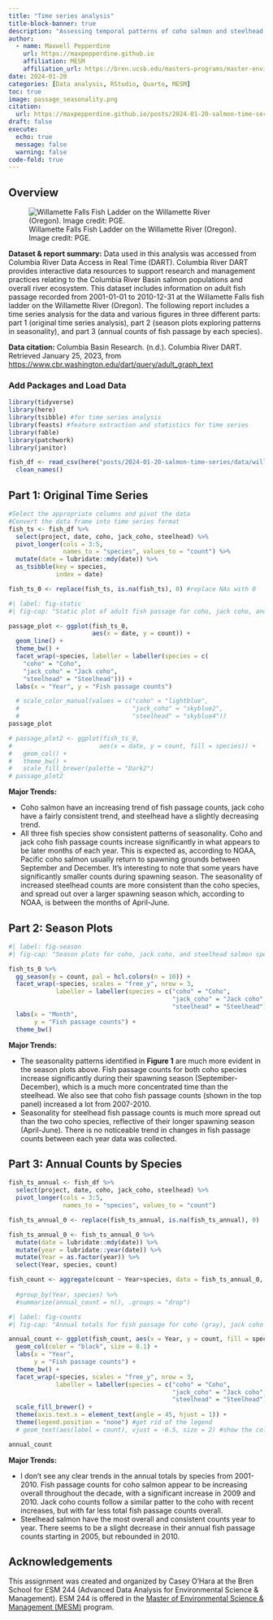 ```yaml
---
title: "Time series analysis"
title-block-banner: true
description: "Assessing temporal patterns of coho salmon and steelhead trout migration"
author: 
  - name: Maxwell Pepperdine
    url: https://maxpepperdine.github.io
    affiliation: MESM
    affiliation_url: https://bren.ucsb.edu/masters-programs/master-environmental-science-and-management 
date: 2024-01-20
categories: [Data analysis, RStudio, Quarto, MESM]
toc: true
image: passage_seasonality.png
citation: 
  url: https://maxpepperdine.github.io/posts/2024-01-20-salmon-time-series/
draft: false
execute: 
  echo: true
  message: false
  warning: false
code-fold: true
---
```


## Overview

![Willamette Falls Fish Ladder on the Willamette River (Oregon). Image credit: PGE.](Willamette-Falls-photo.jpeg)

**Dataset & report summary:** Data used in this analysis was accessed from Columbia River Data Access in Real Time (DART). Columbia River DART provides interactive data resources to support research and management practices relating to the Columbia River Basin salmon populations and overall river ecosystem. This dataset includes information on adult fish passage recorded from 2001-01-01 to 2010-12-31 at the Willamette Falls fish ladder on the Willamette River (Oregon). The following report includes a time series analysis for the data and various figures in three different parts: part 1 (original time series analysis), part 2 (season plots exploring patterns in seasonality), and part 3 (annual counts of fish passage by each species).

**Data citation:** Columbia Basin Research. (n.d.). Columbia River DART. Retrieved January 25, 2023, from <https://www.cbr.washington.edu/dart/query/adult_graph_text>

### Add Packages and Load Data

```r
library(tidyverse)
library(here)
library(tsibble) #for time series analysis
library(feasts) #feature extraction and statistics for time series
library(fable)
library(patchwork)
library(janitor)
```

```r
fish_df <- read_csv(here("posts/2024-01-20-salmon-time-series/data/willamette_fish_passage.csv")) %>% 
  clean_names()
```

## Part 1: Original Time Series

```r
#Select the appropriate columns and pivot the data
#Convert the data frame into time series format 
fish_ts <- fish_df %>% 
  select(project, date, coho, jack_coho, steelhead) %>% 
  pivot_longer(cols = 3:5, 
               names_to = "species", values_to = "count") %>% 
  mutate(date = lubridate::mdy(date)) %>% 
  as_tsibble(key = species,
             index = date)

fish_ts_0 <- replace(fish_ts, is.na(fish_ts), 0) #replace NAs with 0
```

```r
#| label: fig-static
#| fig-cap: "Static plot of adult fish passage for coho, jack coho, and steelhead salmon at the Willamette Falls fish ladder on the Willamette River (Oregon) between 2001-2010."

passage_plot <- ggplot(fish_ts_0, 
                       aes(x = date, y = count)) +
  geom_line() +
  theme_bw() +
  facet_wrap(~species, labeller = labeller(species = c(
    "coho" = "Coho", 
    "jack_coho" = "Jack coho", 
    "steelhead" = "Steelhead"))) +
  labs(x = "Year", y = "Fish passage counts") 

  # scale_color_manual(values = c("coho" = "lightblue",
  #                               "jack_coho" = "skyblue2",
  #                               "steelhead" = "skyblue4"))
passage_plot

# passage_plot2 <- ggplot(fish_ts_0, 
#                        aes(x = date, y = count, fill = species)) +
#   geom_col() +
#   theme_bw() +
#   scale_fill_brewer(palette = "Dark2")
# passage_plot2
```

**Major Trends:**

-   Coho salmon have an increasing trend of fish passage counts, jack coho have a fairly consistent trend, and steelhead have a slightly decreasing trend.
-   All three fish species show consistent patterns of seasonality. Coho and jack coho fish passage counts increase significantly in what appears to be later months of each year. This is expected as, according to NOAA, Pacific coho salmon usually return to spawning grounds between September and December. It's interesting to note that some years have significantly smaller counts during spawning season. The seasonality of increased steelhead counts are more consistent than the coho species, and spread out over a larger spawning season which, according to NOAA, is between the months of April-June.

## Part 2: Season Plots

```r
#| label: fig-season
#| fig-cap: "Season plots for coho, jack coho, and steelhead salmon species at the Willamette Falls fish ladder on the Willamette River (Oregon) between 2001-2010. Months are shown on the x-axis and number of fish passage counts on the y-axis, and each year in which data was collected are shown by different colors."

fish_ts_0 %>% 
  gg_season(y = count, pal = hcl.colors(n = 10)) +
  facet_wrap(~species, scales = "free_y", nrow = 3, 
             labeller = labeller(species = c("coho" = "Coho", 
                                             "jack_coho" = "Jack coho", 
                                             "steelhead" = "Steelhead"))) +
  labs(x = "Month", 
       y = "Fish passage counts") +
  theme_bw()
```

**Major Trends:**

-   The seasonality patterns identified in **Figure 1** are much more evident in the season plots above. Fish passage counts for both coho species increase significantly during their spawning season (September-December), which is a much more concentrated time than the steelhead. We also see that coho fish passage counts (shown in the top panel) increased a lot from 2007-2010.
-   Seasonality for steelhead fish passage counts is much more spread out than the two coho species, reflective of their longer spawning season (April-June). There is no noticeable trend in changes in fish passage counts between each year data was collected.

## Part 3: Annual Counts by Species

```r
fish_ts_annual <- fish_df %>% 
  select(project, date, coho, jack_coho, steelhead) %>% 
  pivot_longer(cols = 3:5, 
               names_to = "species", values_to = "count")

fish_ts_annual_0 <- replace(fish_ts_annual, is.na(fish_ts_annual), 0)

fish_ts_annual_0 <- fish_ts_annual_0 %>% 
  mutate(date = lubridate::mdy(date)) %>% 
  mutate(year = lubridate::year(date)) %>% 
  mutate(Year = as.factor(year)) %>% 
  select(Year, species, count)

fish_count <- aggregate(count ~ Year+species, data = fish_ts_annual_0, FUN = sum)
  
  #group_by(Year, species) %>% 
  #summarize(annual_count = n(), .groups = "drop")
```

```r
#| label: fig-counts
#| fig-cap: "Annual totals for fish passage for coho (gray), jack coho (light blue), and steelhead (dark blue) salmon. Note the different y-axis values for each species to recognize the larger number of counts for steelhead and coho compared to jack coho."

annual_count <- ggplot(fish_count, aes(x = Year, y = count, fill = species)) +
  geom_col(color = "black", size = 0.1) +
  labs(x = "Year", 
       y = "Fish passage counts") +
  theme_bw() +
  facet_wrap(~species, scales = "free_y", nrow = 3, 
             labeller = labeller(species = c("coho" = "Coho", 
                                             "jack_coho" = "Jack coho", 
                                             "steelhead" = "Steelhead"))) +
  scale_fill_brewer() +
  theme(axis.text.x = element_text(angle = 45, hjust = 1)) +
  theme(legend.position = "none") #get rid of the legend
  # geom_text(aes(label = count), vjust = -0.5, size = 2) #show the column values

annual_count
```

**Major Trends:**

-   I don't see any clear trends in the annual totals by species from 2001-2010. Fish passage counts for coho salmon appear to be increasing overall throughout the decade, with a significant increase in 2009 and 2010. Jack coho counts follow a similar patter to the coho with recent increases, but with far less total fish passage counts overall.
-   Steelhead salmon have the most overall and consistent counts year to year. There seems to be a slight decrease in their annual fish passage counts starting in 2005, but rebounded in 2010.

## Acknowledgements

This assignment was created and organized by Casey O'Hara at the Bren School for ESM 244 (Advanced Data Analysis for Environmental Science & Management). ESM 244 is offered in the [Master of Environmental Science & Management (MESM)](https://bren.ucsb.edu/masters-programs/master-environmental-science-and-management) program.
